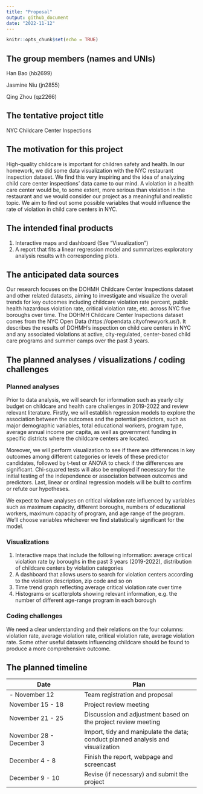 ```yaml
---
title: "Proposal"
output: github_document
date: "2022-11-12"
---
```


```r
knitr::opts_chunk$set(echo = TRUE)
```

## The group members (names and UNIs)


Han Bao (hb2699)

Jasmine Niu (jn2855)

Qing Zhou (qz2266)


## The tentative project title

NYC Childcare Center Inspections


## The motivation for this project

High-quality childcare is important for children safety and health. In our homework, we did some data visualization with the NYC restaurant inspection dataset. We find this very inspiring and the idea of analyzing child care center inspections’ data came to our mind. A violation in a health care center would be, to some extent, more serious than violation in the restaurant and we would consider our project as a meaningful and realistic topic. We aim to find out some possible variables that would influence the rate of violation in child care centers in NYC.


## The intended final products

1.	Interactive maps and dashboard (See “Visualization”)
2.	A report that fits a linear regression model and summarizes exploratory analysis results with corresponding plots.


## The anticipated data sources

Our research focuses on the DOHMH Childcare Center Inspections dataset and other related datasets, aiming to investigate and visualize the overall trends for key outcomes including childcare violation rate percent, public health hazardous violation rate, critical violation rate, etc. across NYC five boroughs over time. 
The DOHMH Childcare Center Inspections dataset comes from the NYC Open Data (https://opendata.cityofnewyork.us/). It describes the results of DOHMH’s inspection on child care centers in NYC and any associated violations at active, city-regulated, center-based child care programs and summer camps over the past 3 years.


## The planned analyses / visualizations / coding challenges

### Planned analyses

Prior to data analysis, we will search for information such as yearly city budget on childcare and health care challenges in 2019-2022 and review relevant literature. Firstly, we will establish regression models to explore the association between the outcomes and the potential predictors, such as major demographic variables, total educational workers, program type, average annual income per capita, as well as government funding in specific districts where the childcare centers are located.

Moreover, we will perform visualization to see if there are differences in key outcomes among different categories or levels of these predictor candidates, followed by t-test or ANOVA to check if the differences are significant. Chi-squared tests will also be employed if necessary for the initial testing of the independence or association between outcomes and predictors. Last, linear or ordinal regression models will be built to confirm or refute our hypotheses.

We expect to have analyses on critical violation rate influenced by variables such as maximum capacity, different boroughs, numbers of educational workers, maximum capacity of program, and age range of the program. We’ll choose variables whichever we find statistically significant for the model.

### Visualizations

1. Interactive maps that include the following information: average critical violation rate by boroughs in the past 3 years (2019-2022), distribution of childcare centers by violation categories
2. A dashboard that allows users to search for violation centers according to the violation description, zip code and so on
3. Time trend graph reflecting average critical violation rate over time
4. Histograms or scatterplots showing relevant information, e.g. the number of different age-range program in each borough

### Coding challenges

We need a clear understanding and their relations on the four columns: violation rate, average violation rate, critical violation rate, average violation rate. Some other useful datasets influencing childcare should be found to produce a more comprehensive outcome.


## The planned timeline

Date                    | Plan                         
----------------------- | ----------------------------------- 
 - November 12          | Team registration and proposal   
November 15 - 18        | Project review meeting              
November 21 - 25        | Discussion and adjustment based on the project review meeting                              
November 28 - December 3| Import, tidy and manipulate the data; conduct planned analysis and visualization
December 4 - 8          | Finish the report, webpage and screencast                     
December 9 - 10         | Revise (if necessary) and submit the project 



